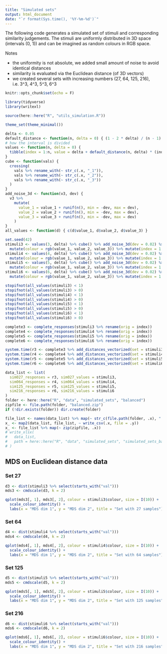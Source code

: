 ```yaml
---
title: "Simulated sets"
output: html_document
date: "`r format(Sys.time(), '%Y-%m-%d')`"
---
```


The following code generates a simulated set 
of stimuli and corresponding similarity judgements. 
The stimuli are uniformly distributed in 3D space (intervals (0, 1)) and 
can be imagined as random colours in RGB space.

Notes

- the uniformity is not absolute, we added small amount of noise to avoid identical distances
- similarity is evaluated via the Euclidean distance (of 3D vectors)
- we created several sets with increasing numbers (27, 64, 125, 216), i.e. 3^3, 4^3, 5^3, 6^3

```r
knitr::opts_chunk$set(echo = F)

library(tidyverse)
library(writexl)

source(here::here("R", "utils_simulation.R"))

theme_set(theme_minimal())

delta <- 0.05
default_distance <- function(n, delta = 0) { (1 - 2 * delta) / (n - 1) }
# how the interval is divided
values <- function(n, delta = 0) {
  tibble(index = 1:n, value = delta + default_distance(n, delta) * (index - 1))
}
cube <- function(vals) {
  crossing(
    vals %>% rename_with(~ str_c(.x, "_1")),
    vals %>% rename_with(~ str_c(.x, "_2")), 
    vals %>% rename_with(~ str_c(.x, "_3"))
  )
}
add_noise_3d <- function(v3, dev) {
  v3 %>% 
    mutate(
      value_1 = value_1 + runif(n(), min = -dev, max = dev),
      value_2 = value_2 + runif(n(), min = -dev, max = dev),
      value_3 = value_3 + runif(n(), min = -dev, max = dev)
    )
}
all_values <- function(d) { c(d$value_1, d$value_2, d$value_3) }

set.seed(42)
stimuli3 <- values(3, delta) %>% cube() %>% add_noise_3d(dev = 0.02) %>% 
  mutate(colour = rgb(value_1, value_2, value_3)) %>% mutate(index = 1:n(), .before = 1)
stimuli4 <- values(4, delta) %>% cube() %>% add_noise_3d(dev = 0.02) %>% 
  mutate(colour = rgb(value_1, value_2, value_3)) %>% mutate(index = 1:n(), .before = 1)
stimuli5 <- values(5, delta) %>% cube() %>% add_noise_3d(dev = 0.02) %>% 
  mutate(colour = rgb(value_1, value_2, value_3)) %>% mutate(index = 1:n(), .before = 1)
stimuli6 <- values(6, delta) %>% cube() %>% add_noise_3d(dev = 0.02) %>% 
  mutate(colour = rgb(value_1, value_2, value_3)) %>% mutate(index = 1:n(), .before = 1)

stopifnot(all_values(stimuli3) < 1)
stopifnot(all_values(stimuli3) > 0)
stopifnot(all_values(stimuli4) < 1)
stopifnot(all_values(stimuli4) > 0)
stopifnot(all_values(stimuli5) < 1)
stopifnot(all_values(stimuli5) > 0)
stopifnot(all_values(stimuli6) < 1)
stopifnot(all_values(stimuli6) > 0)

complete3 <- complete_responses(stimuli3 %>% rename(orig = index))
complete4 <- complete_responses(stimuli4 %>% rename(orig = index))
complete5 <- complete_responses(stimuli5 %>% rename(orig = index))
complete6 <- complete_responses(stimuli6 %>% rename(orig = index))

```

```r
system.time(r3 <- complete3 %>% add_distances_vectorized(set = stimuli3 %>% select(starts_with("val"))))
system.time(r4 <- complete4 %>% add_distances_vectorized(set = stimuli4 %>% select(starts_with("val"))))
system.time(r5 <- complete5 %>% add_distances_vectorized(set = stimuli5 %>% select(starts_with("val"))))
system.time(r6 <- complete6 %>% add_distances_vectorized(set = stimuli6 %>% select(starts_with("val"))))
```

```r
data_list <- list(
  sim027_responses = r3, sim027_values = stimuli3,
  sim064_responses = r4, sim064_values = stimuli4,
  sim125_responses = r5, sim125_values = stimuli5,
  sim216_responses = r6, sim216_values = stimuli6
)
folder <- here::here("R", "data", "simulated_sets", "balanced")
zipfile <- file.path(folder, "balanced.zip")
if (!dir.exists(folder)) dir.create(folder)

file_list <- names(data_list) %>% map(~ str_c(file.path(folder, .x), ".csv"))
x_ <- map2(data_list, file_list, ~ write_csv(.x, file = .y))
x_ <- file_list %>% map(~ zip(zipfile, .x))
# write_xlsx(
#   data_list, 
#   path = here::here("R", "data", "simulated_sets", "simulated_sets_balanced.xlsx")
# )
```


## MDS on Euclidean distance data

### Set 27

```r
d3 <- dist(stimuli3 %>% select(starts_with("val")))
mds3 <- cmdscale(d3, k = 2)

qplot(mds3[, 1], mds3[, 2], colour = stimuli3$colour, size = I(10)) + 
  scale_colour_identity() + 
  labs(x = "MDS dim 1", y = "MDS dim 2", title = "Set with 27 samples")
```

### Set 64

```r
d4 <- dist(stimuli4 %>% select(starts_with("val")))
mds4 <- cmdscale(d4, k = 2)

qplot(mds4[, 1], mds4[, 2], colour = stimuli4$colour, size = I(10)) + 
  scale_colour_identity() + 
  labs(x = "MDS dim 1", y = "MDS dim 2", title = "Set with 64 samples")
```

### Set 125

```r
d5 <- dist(stimuli5 %>% select(starts_with("val")))
mds5 <- cmdscale(d5, k = 2)

qplot(mds5[, 1], mds5[, 2], colour = stimuli5$colour, size = I(10)) + 
  scale_colour_identity() + 
  labs(x = "MDS dim 1", y = "MDS dim 2", title = "Set with 125 samples")
```

### Set 216

```r
d6 <- dist(stimuli6 %>% select(starts_with("val")))
mds6 <- cmdscale(d6, k = 2)

qplot(mds6[, 1], mds6[, 2], colour = stimuli6$colour, size = I(10)) + 
  scale_colour_identity() + 
  labs(x = "MDS dim 1", y = "MDS dim 2", title = "Set with 216 samples")
```

